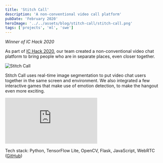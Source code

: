 ```yaml
---
title: 'Stitch Call'
description: 'A non-conventional video call platform'
pubDate: 'February 2020'
heroImage: '../../assets/blog/stitch-call/stitch-call.png'
tags: ['projects', 'ml', 'swe']
---
```


_Winner of IC Hack 2020_

As part of [IC Hack 2020](https://ichack.org/), our team created a non-conventional video chat platform to bring people who are in separate places, even closer together.

<Image src={stitchCall} alt="Stitch Call"/>

Stitch Call uses real-time image segmentation to put video chat users together in the same screen and environment. We also integrated a few interactive games that make use of emotion detection, to make the hangout even more exciting.

<iframe src="https://www.youtube.com/embed/wlyzsE8sHfA?autoplay=1&mute=1&loop=1&controls=1" frameborder="0" allow="accelerometer; autoplay; clipboard-write; encrypted-media; gyroscope; picture-in-picture" allowfullscreen></iframe>



Tech stack: Python, TensorFlow Lite, OpenCV, Flask, JavaScript, WebRTC ([GitHub](https://github.com/jasminequah/ichack20-gsd))

